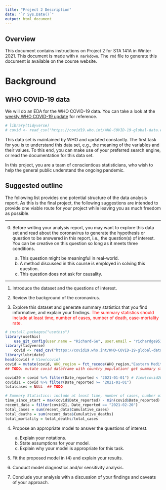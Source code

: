 ```yaml
---
title: "Project 2 Description"
date: "`r Sys.Date()`"
output: html_document
---
```

<!--
To update Github with your own code: 
1. PULL
From the Git tab, “Pull” the repository. This makes sure your local repository is synced with the remote repository. This is very important if other people are making changes to the repository or if you are working from multiple computers. 
2. STAGE
Select (aka. stage) the files you want to commit. In RStudio, this involves checking the “Staged” boxes in the Git tab. 
3. COMMIT
Try to add a note so everyone will know what you're changing. 
4. PUSH
Saves these local changes to the online repository.
-->
## Overview

This document contains instructions on Project 2 for STA 141A in Winter 2021. This document is made with `R markdown`. The `rmd` file to generate this document is available on the course website.

# Background



## WHO COVID-19 data

We will do an EDA for the WHO COVID-19 data. You can take a look at the [weekly WHO COVID-19 update](https://www.who.int/emergencies/diseases/novel-coronavirus-2019/situation-reports) for reference.


```r
# library(tidyverse)
# covid <- read_csv("https://covid19.who.int/WHO-COVID-19-global-data.csv")
```

This data set is maintained by WHO and updated constantly. The first task for you is to understand this data set, e.g., the meaning of the variables and their values. To this end, you can make use of your preferred search engine, or read the documentation for this data set. 

In this project, you are a team of conscientious statisticians, who wish to help the general public understand the ongoing pandemic. 



## Suggested outline 

The following list provides one potential structure of the data analysis report. As this is the final project, the following suggestions are intended to provide one viable route for your project while leaving you as much freedom as possible. 

***

0. Before writing your analysis report, you may want to explore this data set and read about the coronavirus to generate the hypothesis or question to be answered in this report, i.e., the question(s) of interest. You can be creative on this question so long as it meets three conditions.

    a. This question might be meaningful in real-world. 
    b. A method discussed in this course is employed in solving this question. 
    c. This question does not ask for causality.  



***


1. Introduce the dataset and the questions of interest. 

2. Review the background of the coronavirus. 

3. Explore this dataset and generate summary statistics that you find informative, and explain your findings. <span style="color:red"> The summary statistics should include at least time, number of cases, number of death, case-mortality rate.</span>
<!-- RAHUL AND I START WITH THIS ONE -->
```r
# install.packages("usethis")
library(usethis)
    use_git_config(user.name = "Richard-Ge", user.email = "richardge951@gmail.com")
library(tidyverse)
    covid <- read_csv("https://covid19.who.int/WHO-COVID-19-global-data.csv")
library(lubridate)
head(covid) # View(covid)
covid = mutate(covid, WHO_region = fct_recode(WHO_region,"Eastern Mediterranean"="EMRO","Europe" = "EURO","Africa" = "AFRO","Western Pacific" = "WPRO","Americas"="AMRO","South-East Asia" = "SEARO"))
## TODO: mutate covid dataframe with country population! get summary statistics e.g. total deaths (+ per region), percent of country infected, 

covid20 = covid %>% filter(Date_reported < "2021-01-01") # View(covid20)
covid21 = covid %>% filter(Date_reported >= "2021-01-01")
totalcases = NULL  ## TODO

# Summary Statistics: include at least time, number of cases, number of death, case-mortality rate.
time_since_start = max(covid$Date_reported) - min(covid$Date_reported)
recent_data = filter(covid21, Date_reported == "2021-02-20")
total_cases = sum(recent_data$Cumulative_cases)
total_deaths = sum(recent_data$Cumulative_deaths)
total_mortality = total_deaths/total_cases
```

4.  Propose an appropriate model to answer the questions of interest. 
      a. Explain your notations. 
      b. State assumptions for your model. 
      c. Explain why your model is appropriate for this task. 


5.  Fit the proposed model in (4) and explain your results. 

6.  Conduct model diagnostics and/or sensitivity analysis. 

7. Conclude your analysis with a discussion of your findings and caveats of your approach. 




